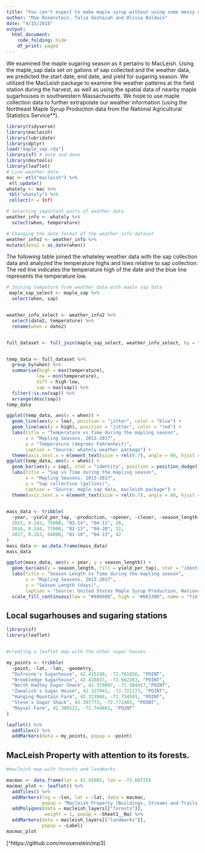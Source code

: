 ```yaml
---
title: "You can't expect to make maple syrup without using some messy data"
author: "Mae Rosenstein, Talia Seshaiah and Olivia Baldwin"
date: "4/15/2018"
output: 
  html_document: 
    code_folding: hide
    df_print: paged
---
```

We examined the maple sugaring season as it pertains to MacLeish. Using the maple_sap data set on gallons of sap collected and the weather data, we predicted the start date, end date, and yield for sugaring season. We utilized the MacLeish package to examine the weather patterns at the field station during the harvest, as well as using the spatial data of nearby maple sugarhouses in southwestern Massachusetts. We hope to use maple collection data to further extrapolate our weather information (using the Northeast Maple Syrup Production data from the National Agricultural Statistics Service**).
```r
library(tidyverse)
library(macleish)
library(lubridate)
library(dplyr)
load("maple_sap.rda")
library(sf) # done and done
library(devtools)
library(leaflet)
# Live weather data 
mac <- etl("macleish") %>%
 etl_update()
whately <- mac %>%
 tbl("whately") %>%
 collect(n = Inf)
```

```r
# Selecting important parts of weather data
weather_info <- whately %>%
  select(when, temperature)

# Changing the date format of the weather_info dataset 
weather_info2 <- weather_info %>%
mutate(date2 = as_date(when))
```

The following table joined the whateley weather data with the sap collection data and analyzed the temperature highs and lows relative to sap collection. The red line indicates the temperature high of the date and the blue line represents the temperature low.
```r
# Joining tempature from weather data with maple sap data
 maple_sap_select <- maple_sap %>% 
  select(when, sap)


weather_info_select <- weather_info2 %>%
  select(date2, temperature) %>%
  rename(when = date2)


full_dataset <- full_join(maple_sap_select, weather_info_select, by = "when", copy = TRUE)


temp_data <- full_dataset %>%
  group_by(when) %>%
  summarise(high = max(temperature),
           low = min(temperature),
           diff = high-low,
           sap = max(sap)) %>%
  filter(!is.na(sap)) %>%
  arrange(desc(sap))
temp_data

ggplot(temp_data, aes(x = when)) +
  geom_line(aes(y = low), position = "jitter", color = "blue") +
  geom_line(aes(y = high), position = "jitter", color = "red") +
  labs(title = "Temperature vs Time during the mapling season",
       x = "Mapling Seasons, 2013-2017",
       y = "Temperature (degrees Fahrenheit)",
       caption = "Source: whately weather package") +
  theme(axis.text.x = element_text(size = rel(0.7), angle = 60, hjust = 1))
ggplot(temp_data, aes(x = when)) +
  geom_bar(aes(y = sap), stat = "identity", position = position_dodge(), fill = "#996600") +
  labs(title = "Sap vs Time during the mapling season",
       x = "Mapling Seasons, 2013-2017",
       y = "Sap collection (gallons)",
       caption = "Source: maple sap data, macleish package") +
  theme(axis.text.x = element_text(size = rel(0.7), angle = 60, hjust = 1))
  

```

```r
mass_data <- tribble(
  ~year, ~yield_per_tap, ~production, ~opener, ~closer, ~season_length,
  2015, 0.242, 75000, "03-14", "04-11", 28,
  2016, 0.244, 77000, "01-13", "04-20", 32,
  2017, 0.263, 84000, "01-10", "04-13", 42
)
mass_data <- as.data.frame(mass_data)
mass_data

ggplot(mass_data, aes(x = year, y = season_length)) +
  geom_bar(aes(y = season_length, fill = yield_per_tap), stat = "identity", position = position_dodge()) +
  labs(title = "Season Length vs Time during the mapling season",
       x = "Mapling Seasons, 2013-2017",
       y = "Season Length (days)",
       caption = "Source: United States Maple Syrup Production, National Agricultural Statistics Service") +
  scale_fill_continuous(low = "#996600", high = "#663300", name = "Yield per tap\n(gallons/number of taps)")

```

## Local sugarhouses and sugaring stations
```r
library(sf)
library(leaflet)


#creating a leaflet map with the other sugar houses

my_points <- tribble(
  ~point, ~lat, ~lon, ~geometry,
  "Dufresne's Sugarhouse", 42.415240, -72.761856, "POINT",
  "Brookledge Sugarhouse", 42.428837, -72.662263, "POINT",
  "North Hadley Sugar Shack", 42.379097, -72.584417,"POINT",
  "Zawalick's Sugar House", 42.327841, -72.721173, "POINT", 
  "Hanging Mountain Farm", 42.323968, -72.754591, "POINT", 
  "Steve's Sugar Shack", 42.307773, -72.771403, "POINT",
  "Mayval Farm", 42.300522, -72.744081, "POINT"
)

leaflet() %>%
  addTiles() %>%
  addMarkers(data = my_points, popup = ~point)

```

















## MacLeish Property with attention to its forests.
```r
#macleish map with forests and landmarks

macmac <- data.frame(lat = 42.45885, lon = -72.68725)
macmac_plot <- leaflet() %>%
  addTiles() %>%
  addMarkers(lng = ~lon, lat = ~lat, data = macmac,
             popup = "Macleish Property (Buildings, Streams and Trails)") %>%
  addPolygons(data = macleish_layers[["forests"]],
              weight = 1, popup = ~Sheet1__Na) %>%
  addMarkers(data = macleish_layers[["landmarks"]],
             popup = ~Label)
macmac_plot

```

[^1]: GitHub repository

[^https://github.com/mrosenstein/mp3]
